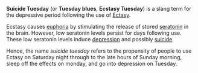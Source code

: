 '''Suicide Tuesday''' (or '''Tuesday blues''', '''Ecstasy Tuesday''') is a slang term for the depressive period following the use of [[Ecstasy (drug)|Ectasy]]. 

Ecstasy causes [[euphoria]] by stimulating the release of stored [[seratonin]] in the brain. However, low seratonin levels persist for days following use. These low seratonin levels induce [[depression]] and possibly [[suicide]]. 

Hence, the name ''suicide tuesday'' refers to the propensity of people to use Ectasy on Saturday night through to the late hours of Sunday morning, sleep off the effects on monday, and go into depression on Tuesday. 

{{stub}}